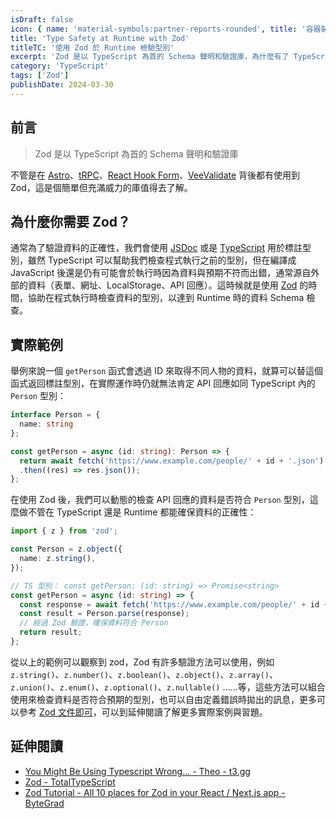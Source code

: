 ```yaml
---
isDraft: false
icon: { name: 'material-symbols:partner-reports-rounded', title: '容器裝載驚嘆號符號' }
title: 'Type Safety at Runtime with Zod'
titleTC: '使用 Zod 於 Runtime 檢驗型別'
excerpt: 'Zod 是以 TypeScript 為首的 Schema 聲明和驗證庫，為什麼有了 TypeScript 還需要 Zod？輕易的撰寫 Runtime 資料驗證就是 Zod 的目的，像是驗證三方 API 傳遞的資料、用戶輸入在 URL 中或表單中的資料使用 Zod 來驗證都很方便。'
category: 'TypeScript'
tags: ['Zod']
publishDate: 2024-03-30
---
```


## 前言

> Zod 是以 TypeScript 為首的 Schema 聲明和驗證庫

不管是在 [Astro](https://astro.build/)、[tRPC](https://trpc.io/)、[React Hook Form](https://react-hook-form.com/)、[VeeValidate](https://vee-validate.logaretm.com/v4/) 背後都有使用到 Zod，這是個簡單但充滿威力的庫值得去了解。

## 為什麼你需要 Zod？

通常為了驗證資料的正確性，我們會使用 [JSDoc](https://jsdoc.app/) 或是 [TypeScript](https://www.typescriptlang.org/) 用於標註型別，雖然 TypeScript 可以幫助我們檢查程式執行之前的型別，但在編譯成 JavaScript 後還是仍有可能會於執行時因為資料與預期不符而出錯，通常源自外部的資料（表單、網址、LocalStorage、API 回應）。這時候就是使用 [Zod](https://zod.dev/) 的時間，協助在程式執行時檢查資料的型別，以達到 Runtime 時的資料 Schema 檢查。

## 實際範例

舉例來說一個 `getPerson` 函式會透過 ID 來取得不同人物的資料，就算可以替這個函式返回標註型別，在實際運作時仍就無法肯定 API 回應如同 TypeScript 內的 `Person` 型別：

```ts
interface Person = {
  name: string
};

const getPerson = async (id: string): Person => {
  return await fetch('https://www.example.com/people/' + id + '.json')
  .then((res) => res.json());
};
```

在使用 Zod 後，我們可以動態的檢查 API 回應的資料是否符合 `Person` 型別，這麼做不管在 TypeScript 還是 Runtime 都能確保資料的正確性：

```ts
import { z } from 'zod';

const Person = z.object({
  name: z.string(),
});

// TS 型別： const getPerson: (id: string) => Promise<string>
const getPerson = async (id: string) => {
  const response = await fetch('https://www.example.com/people/' + id + '.json').then((res) => res.json());
  const result = Person.parse(response);
  // 經過 Zod 驗證，確保資料符合 Person
  return result;
};
```

從以上的範例可以觀察到 zod，Zod 有許多驗證方法可以使用，例如 `z.string()`、`z.number()`、`z.boolean()`、`z.object()`、`z.array()`、`z.union()`、`z.enum()`、`z.optional()`、`z.nullable()` ……等，這些方法可以組合使用來檢查資料是否符合預期的型別，也可以自由定義錯誤時拋出的訊息，更多可以參考 [Zod 文件即可](https://zod.dev/?id=introduction)，可以到延伸閱讀了解更多實際案例與習題。

## 延伸閱讀

- [You Might Be Using Typescript Wrong... - Theo - t3.gg](https://www.youtube.com/watch?v=RmGHnYUqQ4k)
- [Zod - TotalTypeScript](https://www.totaltypescript.com/tutorials/zod)
- [Zod Tutorial - All 10 places for Zod in your React / Next.js app - ByteGrad](https://www.youtube.com/watch?v=AeQ3f4zmSMs)
